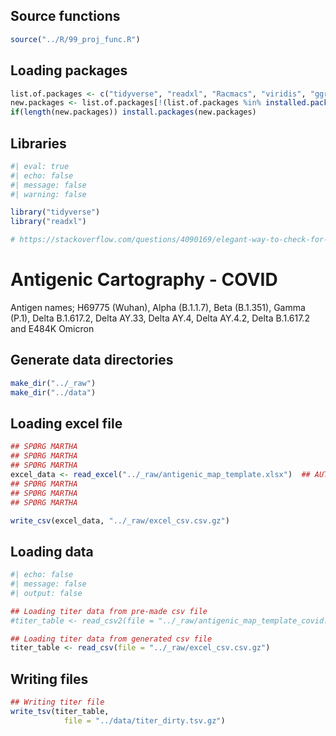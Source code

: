 ## Source functions

```r
source("../R/99_proj_func.R")
```

## Loading packages

```r
list.of.packages <- c("tidyverse", "readxl", "Racmacs", "viridis", "ggrepel", "svglite")
new.packages <- list.of.packages[!(list.of.packages %in% installed.packages()[,"Package"])]
if(length(new.packages)) install.packages(new.packages)
```



## Libraries

```r
#| eval: true
#| echo: false
#| message: false
#| warning: false

library("tidyverse")
library("readxl")

# https://stackoverflow.com/questions/4090169/elegant-way-to-check-for-missing-packages-and-install-them
```

# Antigenic Cartography - COVID

Antigen names; H69775 (Wuhan), Alpha (B.1.1.7), Beta (B.1.351), Gamma (P.1), Delta B.1.617.2, Delta AY.33, Delta AY.4, Delta AY.4.2, Delta B.1.617.2 and E484K Omicron

## Generate data directories
```r
make_dir("../_raw")
make_dir("../data")
```

## Loading excel file

```r
## SPØRG MARTHA
## SPØRG MARTHA
## SPØRG MARTHA
excel_data <- read_excel("../_raw/antigenic_map_template.xlsx")  ## AUTOMATE
## SPØRG MARTHA
## SPØRG MARTHA
## SPØRG MARTHA

write_csv(excel_data, "../_raw/excel_csv.csv.gz")
```


## Loading data
```r
#| echo: false
#| message: false
#| output: false

## Loading titer data from pre-made csv file
#titer_table <- read_csv2(file = "../_raw/antigenic_map_template_covid.csv")

## Loading titer data from generated csv file
titer_table <- read_csv(file = "../_raw/excel_csv.csv.gz")


```

## Writing files
```r

## Writing titer file
write_tsv(titer_table,
            file = "../data/titer_dirty.tsv.gz")

```
